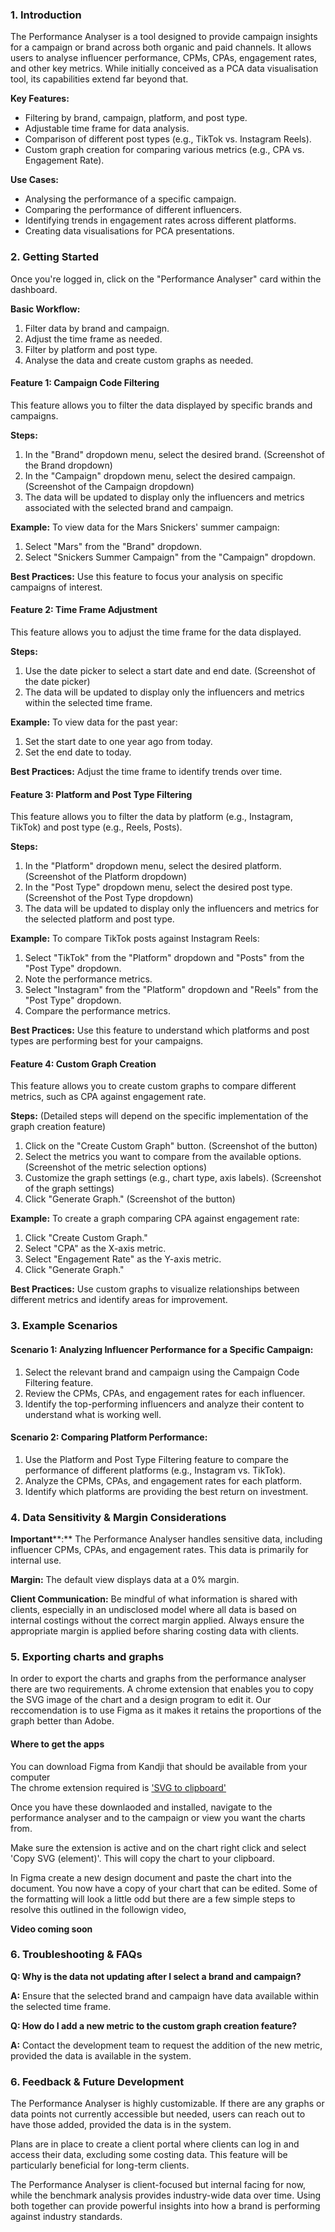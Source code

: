 
### **1\. Introduction**

The Performance Analyser is a tool designed to provide campaign insights for a campaign or brand across both organic and paid channels. It allows users to analyse influencer performance, CPMs, CPAs, engagement rates, and other key metrics. While initially conceived as a PCA data visualisation tool, its capabilities extend far beyond that.

  

**Key Features:**

*   Filtering by brand, campaign, platform, and post type.
*   Adjustable time frame for data analysis.
*   Comparison of different post types (e.g., TikTok vs. Instagram Reels).
*   Custom graph creation for comparing various metrics (e.g., CPA vs. Engagement Rate).

  

**Use Cases:**

*   Analysing the performance of a specific campaign.
*   Comparing the performance of different influencers.
*   Identifying trends in engagement rates across different platforms.
*   Creating data visualisations for PCA presentations.

  

### **2\. Getting Started**

Once you're logged in, click on the "Performance Analyser" card within the dashboard.

  

**Basic Workflow:**

1. Filter data by brand and campaign.
2. Adjust the time frame as needed.
3. Filter by platform and post type.
4. Analyse the data and create custom graphs as needed.

  

#### **Feature 1: Campaign Code Filtering**

This feature allows you to filter the data displayed by specific brands and campaigns.

  

**Steps:**

1. In the "Brand" dropdown menu, select the desired brand. (Screenshot of the Brand dropdown)
2. In the "Campaign" dropdown menu, select the desired campaign. (Screenshot of the Campaign dropdown)
3. The data will be updated to display only the influencers and metrics associated with the selected brand and campaign.

  

**Example:** To view data for the Mars Snickers' summer campaign:

1. Select "Mars" from the "Brand" dropdown.
2. Select "Snickers Summer Campaign" from the "Campaign" dropdown.

  

**Best Practices:** Use this feature to focus your analysis on specific campaigns of interest.

  

#### **Feature 2: Time Frame Adjustment**

This feature allows you to adjust the time frame for the data displayed.

  

**Steps:**

1. Use the date picker to select a start date and end date. (Screenshot of the date picker)
2. The data will be updated to display only the influencers and metrics within the selected time frame.

  

**Example:** To view data for the past year:

1. Set the start date to one year ago from today.
2. Set the end date to today.

  

**Best Practices:** Adjust the time frame to identify trends over time.

  

#### **Feature 3: Platform and Post Type Filtering**

This feature allows you to filter the data by platform (e.g., Instagram, TikTok) and post type (e.g., Reels, Posts).

  

**Steps:**

1. In the "Platform" dropdown menu, select the desired platform. (Screenshot of the Platform dropdown)
2. In the "Post Type" dropdown menu, select the desired post type. (Screenshot of the Post Type dropdown)
3. The data will be updated to display only the influencers and metrics for the selected platform and post type.

  

**Example:** To compare TikTok posts against Instagram Reels:

1. Select "TikTok" from the "Platform" dropdown and "Posts" from the "Post Type" dropdown.
2. Note the performance metrics.
3. Select "Instagram" from the "Platform" dropdown and "Reels" from the "Post Type" dropdown.
4. Compare the performance metrics.

  

**Best Practices:** Use this feature to understand which platforms and post types are performing best for your campaigns.

  

#### **Feature 4: Custom Graph Creation**

This feature allows you to create custom graphs to compare different metrics, such as CPA against engagement rate.

  

**Steps:** (Detailed steps will depend on the specific implementation of the graph creation feature)

1. Click on the "Create Custom Graph" button. (Screenshot of the button)
2. Select the metrics you want to compare from the available options. (Screenshot of the metric selection options)
3. Customize the graph settings (e.g., chart type, axis labels). (Screenshot of the graph settings)
4. Click "Generate Graph." (Screenshot of the button)

  

**Example:** To create a graph comparing CPA against engagement rate:

1. Click "Create Custom Graph."
2. Select "CPA" as the X-axis metric.
3. Select "Engagement Rate" as the Y-axis metric.
4. Click "Generate Graph."

  

**Best Practices:** Use custom graphs to visualize relationships between different metrics and identify areas for improvement.

  

### **3\. Example Scenarios**

#### **Scenario 1: Analyzing Influencer Performance for a Specific Campaign:**

1. Select the relevant brand and campaign using the Campaign Code Filtering feature.
2. Review the CPMs, CPAs, and engagement rates for each influencer.
3. Identify the top-performing influencers and analyze their content to understand what is working well.

  

#### **Scenario 2: Comparing Platform Performance:**

1. Use the Platform and Post Type Filtering feature to compare the performance of different platforms (e.g., Instagram vs. TikTok).
2. Analyze the CPMs, CPAs, and engagement rates for each platform.
3. Identify which platforms are providing the best return on investment.

  

### **4\. Data Sensitivity & Margin Considerations**

**Important****:** The Performance Analyser handles sensitive data, including influencer CPMs, CPAs, and engagement rates. This data is primarily for internal use.

  

**Margin:** The default view displays data at a 0% margin.

  

**Client Communication:** Be mindful of what information is shared with clients, especially in an undisclosed model where all data is based on internal costings without the correct margin applied. Always ensure the appropriate margin is applied before sharing costing data with clients.

  
### **5\. Exporting charts and graphs**
In order to export the charts and graphs from the performance analyser there are two requirements. A chrome extension that enables you to copy the SVG image of the chart and a design program to edit it. Our reccomendation is to use Figma as it makes it retains the proportions of the graph better than Adobe. 

#### **Where to get the apps**
You can download Figma from Kandji that should be available from your computer  
The chrome extension required is <a href=https://chromewebstore.google.com/detail/SVG%202%20Clipboard/pacmblooebolmbakblffejfmhmnojece target=_Blank>'SVG to clipboard'</a>

Once you have these downlaoded and installed, navigate to the performance analyser and to the campaign or view you want the charts from.

Make sure the extension is active and on the chart right click and select 'Copy SVG (element)'. This will copy the chart to your clipboard.  

In Figma create a new design document and paste the chart into the document. You now have a copy of your chart that can be edited. Some of the formatting will look a little odd but there are a few simple steps to resolve this outlined in the followign video,

**Video coming soon**

### **6\. Troubleshooting & FAQs**

**Q: Why is the data not updating after I select a brand and campaign?**

**A:** Ensure that the selected brand and campaign have data available within the selected time frame.

  

**Q: How do I add a new metric to the custom graph creation feature?**

**A:** Contact the development team to request the addition of the new metric, provided the data is available in the system.

  

### **6\. Feedback & Future Development**

The Performance Analyser is highly customizable. If there are any graphs or data points not currently accessible but needed, users can reach out to have those added, provided the data is in the system.

  

Plans are in place to create a client portal where clients can log in and access their data, excluding some costing data. This feature will be particularly beneficial for long-term clients.

  

The Performance Analyser is client-focused but internal facing for now, while the benchmark analysis provides industry-wide data over time. Using both together can provide powerful insights into how a brand is performing against industry standards.
